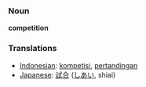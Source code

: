 === Noun ===

'''competition'''

=== Translations ===
*[[Indonesian]]: [[kompetisi]], [[tanding|pertandingan]]
*[[Japanese]]: [[試合]] ([[しあい]], shiai)